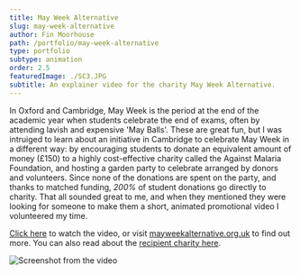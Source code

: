 ```yaml
---
title: May Week Alternative
slug: may-week-alternative
author: Fin Moorhouse
path: /portfolio/may-week-alternative
type: portfolio
subtype: animation
order: 2.5
featuredImage: ./SC3.JPG
subtitle: An explainer video for the charity May Week Alternative.
---
```


In Oxford and Cambridge, May Week is the period at the end of the academic year when students celebrate the end of exams, often by attending lavish and expensive 'May Balls'. These are great fun, but I was intruiged to learn about an initiative in Cambridge to celebrate May Week in a different way: by encouraging students to donate an equivalent amount of money (£150) to a highly cost-effective charity called the Against Malaria Foundation, and hosting a garden party to celebrate arranged by donors and volunteers. Since none of the donations are spent on the party, and thanks to matched funding, *200%* of student donations go directly to charity. That all sounded great to me, and when they mentioned they were looking for someone to make them a short, animated promotional video I volunteered my time.

[Click here](https://youtu.be/nefUw0xT75Y) to watch the video, or visit [mayweekalternative.org.uk](http://mayweekalternative.org.uk/) to find out more. You can also read about the [recipient charity here](https://www.givewell.org/charities/amf).

![Screenshot from the video](SC5.JPG)



